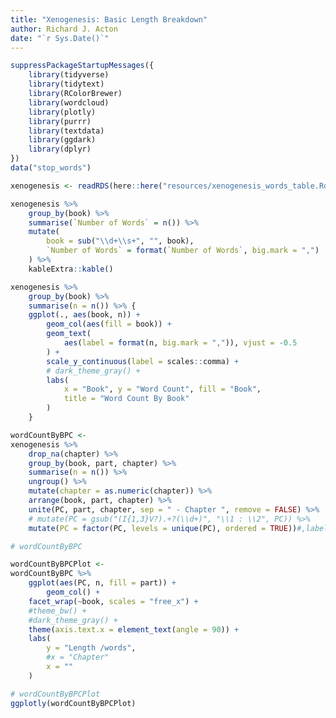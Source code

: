 ```yaml
---
title: "Xenogenesis: Basic Length Breakdown"
author: Richard J. Acton
date: "`r Sys.Date()`"
---
```


```r
suppressPackageStartupMessages({
	library(tidyverse)
	library(tidytext)
	library(RColorBrewer)
	library(wordcloud)
	library(plotly)
	library(purrr)
	library(textdata)
	library(ggdark)
	library(dplyr)
})
data("stop_words")
```


```r
xenogenesis <- readRDS(here::here("resources/xenogenesis_words_table.Rds"))
```

```r
xenogenesis %>%
	group_by(book) %>%
	summarise(`Number of Words` = n()) %>%
	mutate(
		book = sub("\\d+\\s+", "", book),
		`Number of Words` = format(`Number of Words`, big.mark = ",")
	) %>% 
	kableExtra::kable()
```

```r
xenogenesis %>%
	group_by(book) %>%
	summarise(n = n()) %>% {
	ggplot(., aes(book, n)) +
		geom_col(aes(fill = book)) +
		geom_text(
			aes(label = format(n, big.mark = ",")), vjust = -0.5
		) + 
		scale_y_continuous(label = scales::comma) +
		# dark_theme_gray() + 
		labs(
			x = "Book", y = "Word Count", fill = "Book",
			title = "Word Count By Book"
		)
	}
```

```r
wordCountByBPC <- 
xenogenesis %>%
	drop_na(chapter) %>%
	group_by(book, part, chapter) %>%
	summarise(n = n()) %>%
	ungroup() %>%
	mutate(chapter = as.numeric(chapter)) %>%
	arrange(book, part, chapter) %>%
	unite(PC, part, chapter, sep = " - Chapter ", remove = FALSE) %>%
	# mutate(PC = gsub("(I{1,3}V?).+?(\\d+)", "\\1 : \\2", PC)) %>%
	mutate(PC = factor(PC, levels = unique(PC), ordered = TRUE))#,labels = unique(PC)

# wordCountByBPC
```

```r
wordCountByBPCPlot <- 
wordCountByBPC %>%
	ggplot(aes(PC, n, fill = part)) + 
		geom_col() + 
	facet_wrap(~book, scales = "free_x") + 
	#theme_bw() + 
	#dark_theme_gray() + 
	theme(axis.text.x = element_text(angle = 90)) + 
	labs(
		y = "Length /words",
		#x = "Chapter"
		x = ""
	)

# wordCountByBPCPlot
ggplotly(wordCountByBPCPlot)
```
